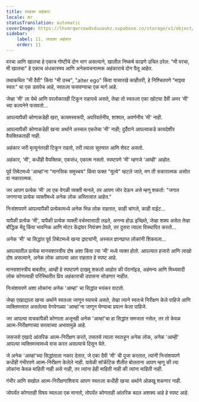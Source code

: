 ```yaml
---
title: लाडका अहंकार
locale: mr
statusTranslation: automatic
coverImage: https://lhvmrqwrcowdvduuaukz.supabase.co/storage/v1/object/public/strapi-uploads/small_cover-tratado-de-psicologia-revolucionaria.webp-5e15e1cec4e0ebebcde5d7fc7565d8fd.webp
sidebar:
    label: 11. लाडका अहंकार
    order: 11
---
```

वरचा आणि खालचा हे एकाच गोष्टीचे दोन भाग असल्याने, खालील निष्कर्ष काढणे उचित ठरेल: "मी वरचा, मी खालचा" हे एकाच अंधकारमय आणि अनेकवचनात्मक अहंकाराचे दोन पैलू आहेत.

तथाकथित "मी दैवी" किंवा "मी उच्च", "alter ego" किंवा यासारखे काहीतरी, हे निश्चितपणे "माझ्या स्वतः" चा एक डावपेच आहे, स्वतःला फसवण्याचा एक मार्ग आहे.

जेव्हा 'मी' ला येथे आणि परलोकातही टिकून राहायचे असते, तेव्हा तो स्वतःला एका खोट्या दैवी अमर 'मी' च्या कल्पनेने फसवतो...

आपल्यापैकी कोणाकडेही खरा, कायमस्वरूपी, अपरिवर्तनीय, शाश्वत, अवर्णनीय 'मी' नाही.

आपल्यापैकी कोणाकडेही खऱ्या अर्थाने अस्सल एकतेचा 'मी' नाही; दुर्दैवाने आपल्याकडे कायदेशीर वैयक्तिकताही नाही.

अहंकार जरी मृत्यूनंतरही टिकून राहतो, तरी त्याला सुरुवात आणि शेवट असतो.

अहंकार, 'मी', कधीही वैयक्तिक, एकसंध, एकात्म नसतो. स्पष्टपणे 'मी' म्हणजे 'आम्ही' आहोत.

पूर्व तिबेटमध्ये 'आम्हां'ना "मानसिक समुच्चय" किंवा फक्त "मूल्ये" म्हटले जाते, मग ती सकारात्मक असोत वा नकारात्मक.

जर आपण प्रत्येक 'मी' ला एक वेगळी व्यक्ती मानले, तर आपण जोर देऊन असे म्हणू शकतो: "जगात जगणाऱ्या प्रत्येक व्यक्तीमध्ये अनेक लोक अस्तित्वात आहेत."

निःसंशयपणे आपल्यापैकी प्रत्येकामध्ये अनेक भिन्न लोक राहतात, काही चांगले, काही वाईट...

यापैकी प्रत्येक 'मी', यापैकी प्रत्येक व्यक्ती वर्चस्वासाठी लढते, अनन्य होऊ इच्छिते, जेव्हा शक्य असेल तेव्हा बौद्धिक मेंदू किंवा भावनिक आणि मोटर केंद्रांवर नियंत्रण ठेवते, तर दुसरा त्याला विस्थापित करतो...

अनेक 'मी' चा सिद्धांत पूर्व तिबेटमध्ये खऱ्या द्रष्ट्यांनी, अस्सल ज्ञानप्राप्त लोकांनी शिकवला...

आपल्यातील प्रत्येक मानसशास्त्रीय दोष अशा किंवा त्या 'मी' मध्ये व्यक्त होतो. आपल्यात हजारो आणि लाखो दोष असल्याने, अनेक लोक आपल्या आत राहतात हे स्पष्ट आहे.

मानसशास्त्रीय बाबतीत, आम्ही हे स्पष्टपणे दाखवू शकलो आहोत की पॅरानॉइड, अहंमन्य आणि मिथ्यवादी लोक कोणत्याही परिस्थितीत प्रिय अहंकाराची उपासना सोडणार नाहीत.

निःसंशयपणे अशा लोकांना अनेक 'आम्हां' चा सिद्धांत भयंकर वाटतो.

जेव्हा एखाद्याला खऱ्या अर्थाने स्वतःला जाणून घ्यायचे असते, तेव्हा त्याने स्वतःचे निरीक्षण केले पाहिजे आणि व्यक्तिमत्त्वात असलेल्या वेगवेगळ्या 'आम्हां'ना जाणून घेण्याचा प्रयत्न केला पाहिजे.

जर आपल्या वाचकांपैकी कोणाला अजूनही अनेक 'आम्हां'चा हा सिद्धांत समजला नसेल, तर तो केवळ आत्म-निरीक्षणाच्या सरावाच्या अभावामुळे आहे.

जसजसे एखादे आंतरिक आत्म-निरीक्षण करते, तसतसे त्याला स्वतःहून अनेक लोक, अनेक 'आम्ही' आपल्या व्यक्तिमत्त्वामध्ये वास करत असल्याचे दिसून येते.

जे अनेक 'आम्हां'च्या सिद्धांताला नकार देतात, जे एका दैवी 'मी' ची पूजा करतात, त्यांनी निःसंशयपणे कधीही गंभीरपणे आत्म-निरीक्षण केलेले नाही. यावेळी सॉक्रॅटिक शैलीत बोलताना आपण म्हणू की त्या लोकांना केवळ माहिती नाही असे नाही, तर त्यांना हेही माहिती नाही की त्यांना माहिती नाही.

गंभीर आणि सखोल आत्म-निरीक्षणाशिवाय आपण स्वतःला कधीही खऱ्या अर्थाने ओळखू शकणार नाही.

जोपर्यंत कोणताही विषय स्वतःला एक मानतो, तोपर्यंत कोणताही आंतरिक बदल अशक्य आहे हे स्पष्ट आहे.

